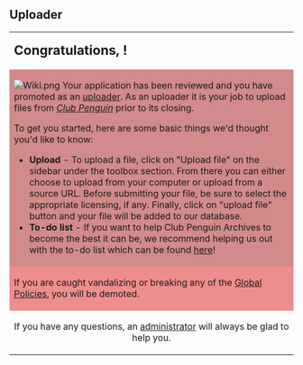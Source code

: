 ==Uploader==
{| align="center" style="background: #DAA3A3; {{roundy|10px}} border: 3px solid #C65454; width: 80%"
|- align="center"
| colspan="2" | <big><big>'''Congratulations, {{BASEPAGENAME}}!'''</big></big>

|- align="left"
| style="background: #D28A8A; {{roundy|10px}} padding:5px;" colspan="2" | [[File:Wiki.png|right|link=]]
Your application has been reviewed and you have promoted as an [[Special:ListUsers/uploader|uploader]]. As an uploader it is your job to upload files from [[wiki:Club Penguin|''Club Penguin'']] prior to its closing.

To get you started, here are some basic things we'd thought you'd like to know:

*'''Upload''' - To upload a file, click on "Upload file" on the sidebar under the toolbox section. From there you can either choose to upload from your computer or upload from a source URL. Before submitting your file, be sure to select the appropriate licensing, if any. Finally, click on "upload file" button and your file will be added to our database.
*'''To-do list''' - If you want to help Club Penguin Archives to become the best it can be, we recommend helping us out with the to-do list which can be found [[Club Penguin Archives:To-do List|here]]!

|- align="center"

| style="background: #EE8D8D; {{roundy|10px}}" colspan="2" |
If you are caught vandalizing or breaking any of the [[clubpenguinwiki: Club Penguin Wiki Network:Global Policy|Global Policies]], you will be demoted.
|-
! style="background: #C65454; {{roundyleft|10px}}" align="center" | If you have any questions, an [[Project:Administrators|administrator]] will always be glad to help you.
| style="background:#ffffff; {{roundyright|10px}}" align="left" |Happy uploading! --[[User:Mario Rk|'''<span class="Xc6" style="color:#FF0000;">Mario Rk</span>''']] <sup>[[User talk:Mario Rk|<span class="Xc6" style="color:#FF0000;">(T)</span>]] [[Special:Contributions/Mario Rk|<span class="Xc6" style="color:#FF0000;">(C)</span>]]</sup> 04:21, 30 July 2017 (UTC)
|}
